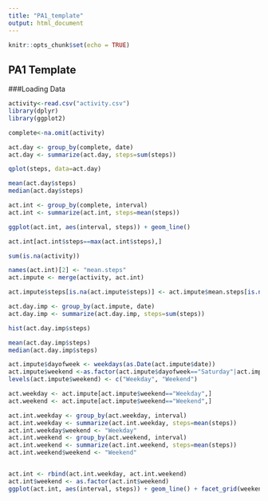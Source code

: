 ---
title: "PA1_template"
output: html_document
---

```{r setup, include=FALSE}
knitr::opts_chunk$set(echo = TRUE)
```

## PA1 Template

###Loading Data
```{r}
activity<-read.csv("activity.csv")
library(dplyr)
library(ggplot2)

complete<-na.omit(activity)

act.day <- group_by(complete, date)
act.day <- summarize(act.day, steps=sum(steps))

qplot(steps, data=act.day)

mean(act.day$steps)
median(act.day$steps)

act.int <- group_by(complete, interval)
act.int <- summarize(act.int, steps=mean(steps))

ggplot(act.int, aes(interval, steps)) + geom_line()

act.int[act.int$steps==max(act.int$steps),]

sum(is.na(activity))

names(act.int)[2] <- "mean.steps"
act.impute <- merge(activity, act.int)

act.impute$steps[is.na(act.impute$steps)] <- act.impute$mean.steps[is.na(act.impute$steps)]

act.day.imp <- group_by(act.impute, date)
act.day.imp <- summarize(act.day.imp, steps=sum(steps))

hist(act.day.imp$steps)

mean(act.day.imp$steps)
median(act.day.imp$steps)

act.impute$dayofweek <- weekdays(as.Date(act.impute$date))
act.impute$weekend <-as.factor(act.impute$dayofweek=="Saturday"|act.impute$dayofweek=="Sunday")
levels(act.impute$weekend) <- c("Weekday", "Weekend")

act.weekday <- act.impute[act.impute$weekend=="Weekday",]
act.weekend <- act.impute[act.impute$weekend=="Weekend",]

act.int.weekday <- group_by(act.weekday, interval)
act.int.weekday <- summarize(act.int.weekday, steps=mean(steps))
act.int.weekday$weekend <- "Weekday"
act.int.weekend <- group_by(act.weekend, interval)
act.int.weekend <- summarize(act.int.weekend, steps=mean(steps))
act.int.weekend$weekend <- "Weekend"


act.int <- rbind(act.int.weekday, act.int.weekend)
act.int$weekend <- as.factor(act.int$weekend)
ggplot(act.int, aes(interval, steps)) + geom_line() + facet_grid(weekend ~ .)
```